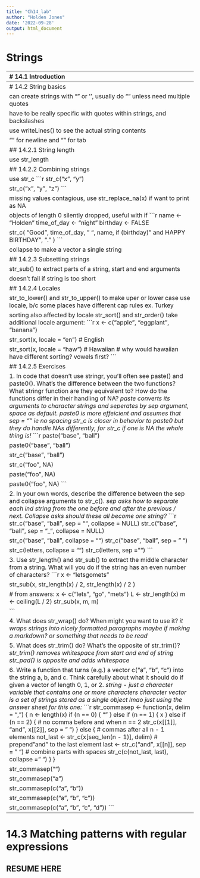 ```yaml
---
title: "Ch14_lab"
author: "Holden Jones"
date: '2022-09-28'
output: html_document
---
```


# Strings


--------------------------------------------------------------------------------
# 14.1 Introduction

intro to string manipulation. focus is on regular expressions
regexps are concise language for describing patterns in strings - they look crazy
  at first!
  
## 14.1.1 Prerequisites
```r
library(tidyverse)
```


--------------------------------------------------------------------------------
# 14.2 String basics

can create strings with "" or '', usually do "" unless need multiple quotes
```r
string1 <- "This is a string"
string2 <- 'If I want to include a "quote" inside a string, I use single quotes'
```

have to be really specific with quotes within strings, and backslashes

use writeLines() to see the actual string contents

"\n" for newline and "\n" for tab

## 14.2.1 String length

use str_length
```r
str_length(c("a", "R for data science", NA))
```

## 14.2.2 Combining strings

use str_c
```r
str_c("x", "y")

str_c("x", "y", "z")
```

missing values contagious, use str_replace_na(x) if want to print as NA

objects of length 0 silently dropped, useful with if
```r
name <- "Holden"
time_of_day <- "night"
birthday <- FALSE

str_c(
  "Good ", time_of_day, " ", name,
  if (birthday) " and HAPPY BIRTHDAY",
  "."
)
```

collapse to make a vector a single string
```r
str_c(c("x", "y", "z"), collapse = ", ")
```

## 14.2.3 Subsetting strings

str_sub() to extract parts of a string, start and end arguments
```r
x <- c("Apple", "Banana", "Pear")
str_sub(x, 1, 3)
str_sub(x, -3, -1)
```

doesn't fail if string is too short

## 14.2.4 Locales

str_to_lower() and str_to_upper() to make uper or lower case
use locale, b/c some places have different cap rules ex. Turkey

sorting also affected by locale
str_sort() and str_order() take additional locale argument:
```r
x <- c("apple", "eggplant", "banana")

str_sort(x, locale = "en")  # English

str_sort(x, locale = "haw") # Hawaiian
# why would hawaiian have different sorting? vowels first?
```

## 14.2.5 Exercises

1. In code that doesn’t use stringr, you’ll often see paste()
and paste0(). What’s the difference between the two functions?
What stringr function are they equivalent to? How do the
functions differ in their handling of NA?
*paste converts its arguments to character strings and seperates by sep argument, space as default. paste0 is more effeicient and assumes that sep = "" ie no spacing*
*str_c is closer in behavior to paste0*
*but they do handle NAs differently, for str_c if one is NA the whole thing is!*
```r
paste("base", "ball")

paste0("base", "ball")

str_c("base", "ball")

str_c("foo", NA)

paste("foo", NA)

paste0("foo", NA)
```

2. In your own words, describe the difference between the 
sep and collapse arguments to str_c().
*sep asks how to separate each ind string from the one before and after the previous / next. Collapse asks should these all become one string?*
```r
str_c("base", "ball", sep = "", collapse = NULL)
str_c("base", "ball", sep = "_", collapse = NULL)

str_c("base", "ball", collapse = "")
str_c("base", "ball", sep = "  ")

str_c(letters, collapse = "")
str_c(letters, sep = "")
```

3. Use str_length() and str_sub() to extract the middle
character from a string. What will you do if the string has 
an even number of characters?
```r
x <- "letsgomets"

str_sub(x,
        str_length(x) / 2,
        str_length(x) / 2
)

# from answers:
x <- c("lets", "go", "mets")
L <- str_length(x)
m <- ceiling(L / 2)
str_sub(x, m, m)

```

4. What does str_wrap() do? When might you want to use it?
*it wraps strings into nicely formatted paragraphs*
*maybe if making a markdown? or something that needs to be read*

5. What does str_trim() do? What’s the opposite of str_trim()?
*str_trim() removes whitespace from start and end of string*
*str_pad() is opposite and adds whitespace*

6. Write a function that turns (e.g.) a vector c("a", "b",
"c") into the string a, b, and c. Think carefully about what
it should do if given a vector of length 0, 1, or 2.
*string - just a character variable that contains one or more characters*
*character vector is a set of strings stored as a single object*
*lmao just using the answer sheet for this one:*
```r
str_commasep <- function(x, delim = ",") {
  n <- length(x)
  if (n == 0) {
    ""
  } else if (n == 1) {
    x
  } else if (n == 2) {
    # no comma before and when n == 2
    str_c(x[[1]], "and", x[[2]], sep = " ")
  } else {
    # commas after all n - 1 elements
    not_last <- str_c(x[seq_len(n - 1)], delim)
    # prepend "and" to the last element
    last <- str_c("and", x[[n]], sep = " ")
    # combine parts with spaces
    str_c(c(not_last, last), collapse = " ")
  }
}

str_commasep("")

str_commasep("a")

str_commasep(c("a", "b"))

str_commasep(c("a", "b", "c"))

str_commasep(c("a", "b", "c", "d"))
```


--------------------------------------------------------------------------------
# 14.3 Matching patterns with regular expressions

## RESUME HERE







